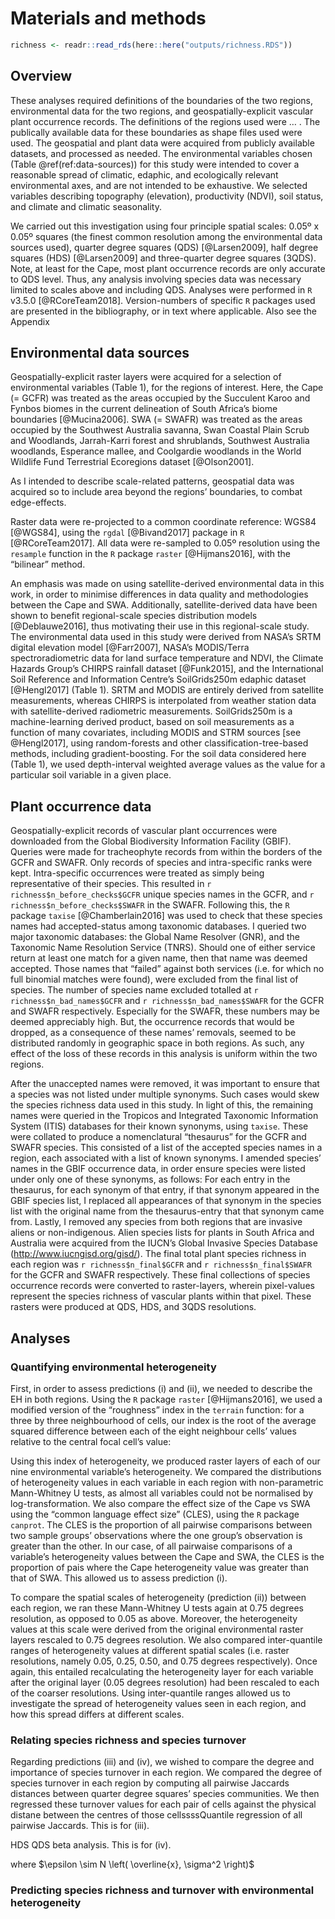 # Materials and methods

```r
richness <- readr::read_rds(here::here("outputs/richness.RDS"))
```

## Overview

<!--2018-04-26-->

These analyses required definitions of the boundaries of the two regions, environmental data for the two regions, and geospatially-explicit vascular plant occurrence records. The definitions of the regions used were ... <!--TODO: find these definitions-->. The publically available data for these boundaries as shape files used were used<!--TODO: add these refs-->. The geospatial and plant data were acquired from publicly available datasets, and processed as needed. The environmental variables chosen (Table \@ref(ref:data-sources)) for this study were intended to cover a reasonable spread of climatic, edaphic, and ecologically relevant environmental axes, and are not intended to be exhaustive. We selected variables describing topography (elevation), productivity (NDVI), soil status, and climate and climatic seasonality.

We carried out this investigation using four principle spatial scales: 0.05º x 0.05º squares (the finest common resolution among the environmental data sources used), quarter degree squares (QDS) [@Larsen2009], half degree squares (HDS) [@Larsen2009] and three-quarter degree squares (3QDS). Note, at least for the Cape, most plant occurrence records are only accurate to QDS level. Thus, any analysis involving species data was necessary limited to scales above and including QDS. Analyses were performed in `R` v3.5.0 [@RCoreTeam2018]. Version-numbers of specific `R` packages used are presented in the bibliography, or in text where applicable. Also see the Appendix 

## Environmental data sources

Geospatially-explicit raster layers were acquired for a selection of environmental variables (Table 1), for the regions of interest. Here, the Cape (= GCFR) was treated as the areas occupied by the Succulent Karoo and Fynbos biomes in the current delineation of South Africa's biome boundaries [@Mucina2006]. SWA (= SWAFR) was treated as the areas occupied by the Southwest Australia savanna, Swan Coastal Plain Scrub and Woodlands, Jarrah-Karri forest and shrublands, Southwest Australia woodlands, Esperance mallee, and Coolgardie woodlands in the World Wildlife Fund Terrestrial Ecoregions dataset [@Olson2001]<!--in order to closely match the currently delineated SWAFR (TODO: find this ref)-->.

As I intended to describe scale-related patterns, geospatial data was acquired so to include area beyond the regions' boundaries, to combat edge-effects.<!--TODO: is this true in my latest version of the analysis??-->

Raster data were re-projected to a common coordinate reference: WGS84 [@WGS84], using the `rgdal` [@Bivand2017] package in `R` [@RCoreTeam2017]. All data were re-sampled to 0.05º resolution using the `resample` function in the `R` package `raster` [@Hijmans2016], with the "bilinear" method.

An emphasis was made on using satellite-derived environmental data in this work, in order to minimise differences in data quality and methodologies between the Cape and SWA. Additionally, satellite-derived data have been shown to benefit regional-scale species distribution models [@Deblauwe2016], thus motivating their use in this regional-scale study. The environmental data used in this study were derived from NASA's SRTM digital elevation model [@Farr2007], NASA's MODIS/Terra spectroradiometric data for land surface temperature and NDVI, the Climate Hazards Group's CHIRPS rainfall dataset [@Funk2015], and the International Soil Reference and Information Centre's SoilGrids250m edaphic dataset [@Hengl2017] (Table 1). SRTM and MODIS are entirely derived from satellite measurements, whereas CHIRPS is interpolated from weather station data with satellite-derived radiometric measurements. SoilGrids250m is a machine-learning derived product, based on soil measurements as a function of many covariates, including MODIS and STRM sources [see @Hengl2017], using random-forests and other classification-tree-based methods, including gradient-boosting. For the soil data considered here (Table 1), we used depth-interval weighted average values as the value for a particular soil variable in a given place.

<!--TODO:Mean annual $X$, PDQ ... describe!-->

## Plant occurrence data

Geospatially-explicit records of vascular plant occurrences were downloaded from the Global Biodiversity Information Facility (GBIF). Queries were made for tracheophyte records from within the borders of the GCFR and SWAFR. Only records of species and intra-specific ranks were kept. Intra-specific occurrences were treated as simply being representative of their species. This resulted in `r richness$n_before_checks$GCFR` unique species names in the GCFR, and `r richness$n_before_checks$SWAFR` in the SWAFR. Following this, the `R` package `taxise` [@Chamberlain2016] was used to check that these species names had accepted-status among taxonomic databases. I queried two major taxonomic databases: the Global Name Resolver (GNR)<!--TODO: ref--><!--which includes the following independent databases within its queries: NCB, BoLD, ITIS, BHL, EoL, Redlist, GROMS, RAMSAR, BIRDLIFE or other conservation related indices, Scratchpad, LifeDesk indices, Tropicos, Exemplar online Flora and Fauna, and Fauna Europaea (<https://github.com/GlobalNamesArchitecture/gni/wiki/Sources>)-->, and the Taxonomic Name Resolution Service (TNRS)<!--TODO: ref--><!--. TNRS was built upon existing programmes from GNR, and includes a different (but not completely exclusive) set of databases (<http://tnrs.iplantcollaborative.org/sources.html>): Tropicos, The Global Compositae Checklist (GCC), USDA's Plants Database, NCBI, The International Legume Database and Information Service (ILDIS), The Plant List (Kew, Missouri Bot. G.) (TPL), But without Fabaceae and Asteraceae (see IDLIS, GCC)). The near-comprehensive coverage of the GNR and TNRS services combined motivated their use here. Each unique species name from the GBIF-derived list for each region was queried against GNR and TNRS. My implementation TODO: please choose a different word here to remove unaccepted names was forgiving TODO: reword-->. Should one of either service return at least one match for a given name, then that name was deemed accepted. Those names that "failed" against both services (i.e. for which no full binomial matches were found), were excluded from the final list of species. The number of species name excluded totalled at `r richness$n_bad_names$GCFR` and `r richness$n_bad_names$SWAFR` for the GCFR and SWAFR respectively. Especially for the SWAFR, these numbers may be deemed appreciably high. But, the occurrence records that would be dropped, as a consequence of these names' removals, seemed to be distributed randomly in geographic space in both regions<!--TODO: make this map? or at least quote a stat..?-->. As such, any effect of the loss of these records in this analysis is uniform within the two regions.

After the unaccepted names were removed, it was important to ensure that a species was not listed under multiple synonyms. Such cases would skew the species richness data used in this study. In light of this, the remaining names were queried in the Tropicos and Integrated Taxonomic Information System (ITIS) databases for their known synonyms, using `taxise`. These were collated to produce a nomenclatural "thesaurus" for the GCFR and SWAFR species. This consisted of a list of the accepted species names in a region, each associated with a list of known synonyms. I amended species' names in the GBIF occurrence data, in order ensure species were listed under only one of these synonyms, as follows: For each entry in the thesaurus, for each synonym of that entry, if that synonym appeared in the GBIF species list, I replaced all appearances of that synonym in the species list with the original name from the thesaurus-entry that that synonym came from. Lastly, I removed any species from both regions that are invasive aliens or non-indigenous. Alien species lists for plants in South Africa and Australia were acquired from the IUCN's Global Invasive Species Database (<http://www.iucngisd.org/gisd/>). The final total plant species richness in each region was `r richness$n_final$GCFR` and `r richness$n_final$SWAFR` for the GCFR and SWAFR respectively. These final collections of species occurrence records were converted to raster-layers, wherein pixel-values represent the species richness of vascular plants within that pixel. These rasters were produced at QDS, HDS, and 3QDS resolutions.

## Analyses

### Quantifying environmental heterogeneity

First, in order to assess predictions (i) and (ii), we needed to describe the EH in both regions. Using the `R` package `raster` [@Hijmans2016], we used a modified version of the "roughness" index in the `terrain` function: for a three by three neighbourhood of cells, our index is the root of the average squared difference between each of the eight neighbour cells' values relative to the central focal cell's value:

<!--TODO: comply w/ bookdown equation guidelines-->

\begin{equation}
    roughness = \sqrt{\frac{\sum_{i = 1}^{8}(x_{focal} - x_i)^{2}}{8}}
    (\#eq:roughness)
\end{equation} 

Using this index of heterogeneity, we produced raster layers of each of our nine environmental variable's heterogeneity. We compared the distributions of heterogeneity values in each variable in each region with non-parametric Mann-Whitney U tests, as almost all variables could not be normalised by log-transformation. We also compare the effect size of the Cape vs SWA using the "common language effect size" (CLES), using the `R` package `canprot`. The CLES is the proportion of all pairwise comparisons between two sample groups' observations where the one group's observation is greater than the other. In our case, of all pairwaise comparisons of a variable's heterogeneity values between the Cape and SWA, the CLES is the proportion of pais where the Cape heterogeneity value was greater than that of SWA. This allowed us to assess prediction (i).

To compare the spatial scales of heterogeneity (prediction (ii)) between each region, we ran these Mann-Whitney U tests again at 0.75 degrees resolution, as opposed to 0.05 as above. Moreover, the heterogeneity values at this scale were derived from the original environmental raster layers rescaled to 0.75 degrees resolution. We also compared inter-quantile ranges of heterogeneity values at different spatial scales (i.e. raster resolutions, namely 0.05, 0.25, 0.50, and 0.75 degrees respectively). Once again, this entailed recalculating the heterogeneity layer for each variable after the original layer (0.05 degrees resolution) had been rescaled to each of the coarser resolutions. Using inter-quantile ranges allowed us to investigate the spread of heterogeneity values seen in each region, and how this spread differs at different scales.

### Relating species richness and species turnover

Regarding predictions (iii) and (iv), we wished to compare the degree and importance of species turnover in each region. We compared the degree of species turnover in each region by computing all pairwise Jaccards distances <!--TODO: ref--> between quarter degree squares' species communities. We then regressed these turnover values for each pair of cells against the physical distane between the centres of those cellssssQuantile regression of all pairwise Jaccards. This is for (iii).

HDS QDS beta analysis. This is for (iv).

\begin{align}
    \widehat{S_{HDS}}_i = 
        &\ \beta_0 + \\
        &\ \beta_1 \overline{S_{QDS}}_i + 
            \beta_2 \overline{J_{QDS}}_i + 
            \beta_3 SWA_i + \\
        &\ \beta_4 \overline{S_{QDS}}_i SWA_i  + 
            \beta_5 \overline{J_{QDS}}_i SWA_i + 
            \epsilon_i
    (\#eq:gamma-beta-alpha)
\end{align}

where $\epsilon \sim N \left( \overline{x}, \sigma^2 \right)$

### Predicting species richness and turnover with environmental heterogeneity

<!--TODO: comply w/ bookdown equation guidelines-->

<!--TODO: $formula2$-->

<!--TODO: write this section-->

<!--NB: finalise QDS vs 0.25 degree square vs 0.25° x 0.25°-->
